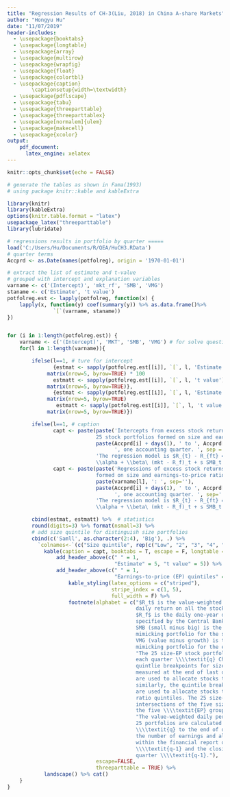 ```yaml
---
title: "Regression Results of CH-3(Liu, 2018) in China A-share Markets"
author: "Hongyu Hu"
date: "11/07/2019"
header-includes:
  - \usepackage{booktabs}
  - \usepackage{longtable}
  - \usepackage{array}
  - \usepackage{multirow}
  - \usepackage{wrapfig}
  - \usepackage{float}
  - \usepackage{colortbl}
  - \usepackage{caption}
        \captionsetup{width=\textwidth}
  - \usepackage{pdflscape}
  - \usepackage{tabu}
  - \usepackage{threeparttable}
  - \usepackage{threeparttablex}
  - \usepackage[normalem]{ulem}
  - \usepackage{makecell}
  - \usepackage{xcolor}
output:
    pdf_document:
      latex_engine: xelatex
---
```


```r
knitr::opts_chunk$set(echo = FALSE)
```    

```r

# generate the tables as shown in Fama(1993)
# using package knitr::kable and kableExtra

library(knitr)
library(kableExtra)
options(knitr.table.format = "latex")
usepackage_latex("threeparttable")
library(lubridate)

# regressions results in portfolio by quarter =====
load('C:/Users/Hu/Documents/R/QEA/HuCH3.RData')
# quarter terms
Accprd <- as.Date(names(potfolreg), origin = '1970-01-01')

# extract the list of estimate and t-value
# grouped with intercept and explanation variables
varname <- c('(Intercept)', 'mkt_rf', 'SMB', 'VMG')
staname <- c('Estimate', 't value')
potfolreg.est <- lapply(potfolreg, function(x) {
    lapply(x, function(y) coef(summary(y)) %>% as.data.frame()%>% 
               `[`(varname, staname))
})


for (i in 1:length(potfolreg.est)) {
    varname <- c('(Intercept)', 'MKT', 'SMB', 'VMG') # for solve question about underline
    for(l in 1:length(varname)){

        ifelse(l==1, # ture for intercept
               {estmat <- sapply(potfolreg.est[[i]], `[`, l, 'Estimate') %>% 
             matrix(nrow=5, byrow=TRUE) * 100
               estmatt <- sapply(potfolreg.est[[i]], `[`, l, 't value') %>% 
             matrix(nrow=5, byrow=TRUE)},
               {estmat <- sapply(potfolreg.est[[i]], `[`, l, 'Estimate') %>% 
             matrix(nrow=5, byrow=TRUE)
                estmatt <- sapply(potfolreg.est[[i]], `[`, l, 't value') %>% 
             matrix(nrow=5, byrow=TRUE)})

        ifelse(l==1, # caption
               capt <- paste(paste('Intercepts from excess stock return regressions for
                             25 stock portfolios formed on size and earnings-to-price ratio: ',
                             paste(Accprd[i] + days(1), ' to ', Accprd[i] %m+% months(3),
                                   ', one accounting quarter. ', sep = '')),
                             'The regression model is $R_{t} - R_{ft} =
                             \\alpha + \\beta\ (mkt - R_f)_t + s SMB_t + v VMG_t + \\epsilon_t$.'),
               capt <- paste(paste('Regressions of excess stock returns on 25 stock portfolios
                             formed on size and earnings-to-price ratio on the stock-market returns, ',
                             paste(varname[l], ': ', sep=''),
                             paste(Accprd[i] + days(1), ' to ', Accprd[i] %m+% months(3), 
                                   ', one accounting quarter. ', sep='')),
                             'The regression model is $R_{t} - R_{ft} =
                             \\alpha + \\beta\ (mkt - R_f)_t + s SMB_t + v VMG_t + \\epsilon_t$.'))

        cbind(estmat, estmatt) %>%  # statistics
        round(digits=3) %>% format(nsmall=3) %>%
        # add size quintile for distinguish size portfolios
        cbind(c('Samll', as.character(2:4), 'Big'), .) %>% 
          `colnames<-`(c("Size quintile", rep(c("Low", "2", "3", "4", "High"),2))) %>%
            kable(caption = capt, booktabs = T, escape = F, longtable = T,  align=rep('r', 10)) %>%
                add_header_above(c(" " = 1,
                                   "Estimate" = 5, "t value" = 5)) %>%
                add_header_above(c(" " = 1,
                                   "Earnings-to-price (EP) quintiles" = 10), italic = T) %>%
                    kable_styling(latex_options = c("striped"),
                                  stripe_index = c(1, 5),
                                  full_width = F) %>%
                    footnote(alphabet = c("$R_t$ is the value-weighted percent
                                          daily return on all the stocks in the 25 size-EP portfolios.
                                          $R_f$ is the daily one-year deposit interest rate
                                          specified by the Central Bank of China.
                                          SMB (small minus big) is the return on the
                                          mimicking portfolio for the size factor in stock returns.
                                          VMG (value minus growth) is the return on the
                                          mimicking portfolio for the earnings-to-price factor.",
                                          "The 25 size-EP stock portfolios are formed as follows.
                                          each quarter \\\\textit{q} Chinese A-share markets
                                          quintlie breakpoints for size, \\\\textit{ME},
                                          measured at the end of last quarter \\\\textit{q-1},
                                          are used to allocate stocks to five size quintiles.
                                          similarly, the quintile breakpoints for \\\\textit{EP}
                                          are used to allocate stocks to five earnings-to-price
                                          ratio quintiles. The 25 size-EP portfolios are the
                                          intersections of the five size and
                                          the five \\\\textit{EP} groups.",
                                          "The value-weighted daily percent returns on the
                                          25 portfolios are calculated form the begining of quarter
                                          \\\\textit{q} to the end of quarter \\\\textit{q} using
                                          the number of earnings and all common shares
                                          within the financial report of accounting quarter
                                          \\\\textit{q-1} and the closing price at the last day of
                                          quarter \\\\textit{q-1}."),
                             escape=FALSE,
                             threeparttable = TRUE) %>%
            landscape() %>% cat()
    }
}

```

